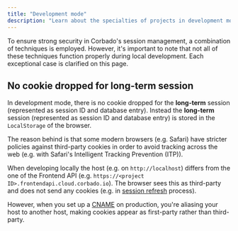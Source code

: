 ```yaml
---
title: "Development mode"
description: "Learn about the specialties of projects in development mode when working with Corbado's session management."
---
```


To ensure strong security in Corbado's session management, a combination of techniques is employed. However, it's important to note that not all of these techniques function properly during local development. Each exceptional case is clarified on this page.

## No cookie dropped for long-term session

In development mode, there is no cookie dropped for the **long-term** session (represented as session ID and database entry). Instead the **long-term** session (represented as session ID and database entry) is stored in the `LocalStorage` of the browser.

The reason behind is that some modern browsers (e.g. Safari) have stricter policies against third-party cookies in order to avoid tracking across the web (e.g. with Safari's Intelligent Tracking Prevention (ITP)).

When developing locally the host (e.g. on `http://localhost`) differs from the one of the Frontend API (e.g. `https://<project ID>.frontendapi.cloud.corbado.io`). The browser sees this as third-party and does not send any cookies (e.g. in [session refresh](/sessions/other/refresh) process).

However, when you set up a [CNAME](/helpful-guides/url-overview#5-cname) on production, you're aliasing your host to another host, making cookies appear as first-party rather than third-party.

